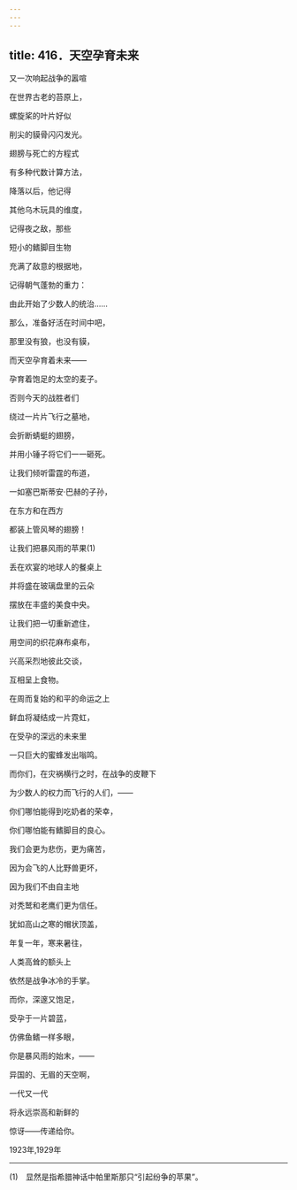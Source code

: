 ```yaml
---
---
---
```

title: 416．天空孕育未来
---




又一次响起战争的嚣喧

在世界古老的苔原上，

螺旋桨的叶片好似

削尖的貘骨闪闪发光。

翅膀与死亡的方程式

有多种代数计算方法，

降落以后，他记得

其他乌木玩具的维度，

记得夜之敌，那些

短小的鳍脚目生物

充满了敌意的根据地，

记得朝气蓬勃的重力：

由此开始了少数人的统治……

那么，准备好活在时间中吧，

那里没有狼，也没有貘，

而天空孕育着未来——

孕育着饱足的太空的麦子。

否则今天的战胜者们

绕过一片片飞行之墓地，

会折断蜻蜓的翅膀，

并用小锤子将它们一一砸死。

让我们倾听雷霆的布道，

一如塞巴斯蒂安·巴赫的子孙，

在东方和在西方

都装上管风琴的翅膀！

让我们把暴风雨的苹果(1)

丢在欢宴的地球人的餐桌上

并将盛在玻璃盘里的云朵

摆放在丰盛的美食中央。

让我们把一切重新遮住，

用空间的织花麻布桌布，

兴高采烈地彼此交谈，

互相呈上食物。

在周而复始的和平的命运之上

鲜血将凝结成一片霓虹，

在受孕的深远的未来里

一只巨大的蜜蜂发出嗡鸣。

而你们，在灾祸横行之时，在战争的皮鞭下

为少数人的权力而飞行的人们，——

你们哪怕能得到吃奶者的荣幸，

你们哪怕能有鳍脚目的良心。

我们会更为悲伤，更为痛苦，

因为会飞的人比野兽更坏，

因为我们不由自主地

对秃鹫和老鹰们更为信任。

犹如高山之寒的帽状顶盖，

年复一年，寒来暑往，

人类高耸的额头上

依然是战争冰冷的手掌。

而你，深邃又饱足，

受孕于一片碧蓝，

仿佛鱼鳍一样多眼，

你是暴风雨的始末，——

异国的、无眉的天空啊，

一代又一代

将永远崇高和新鲜的

惊讶——传递给你。

1923年,1929年



* * *



(1)　显然是指希腊神话中帕里斯那只“引起纷争的苹果”。